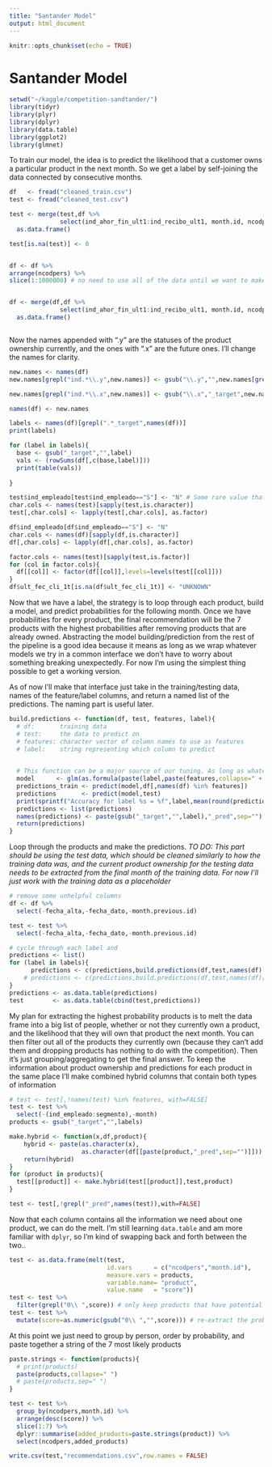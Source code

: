 ```yaml
---
title: "Santander Model"
output: html_document
---
```


```r
knitr::opts_chunk$set(echo = TRUE)
```

# Santander Model

```r
setwd("~/kaggle/competition-sandtander/")
library(tidyr)
library(plyr)
library(dplyr)
library(data.table)
library(ggplot2)
library(glmnet)
```

To train our model, the idea is to predict the likelihood that a customer owns a particular product in the next month. So we get a label by self-joining the data connected by consecutive months.

```r
df   <- fread("cleaned_train.csv")
test <- fread("cleaned_test.csv")

test <- merge(test,df %>%
              select(ind_ahor_fin_ult1:ind_recibo_ult1, month.id, ncodpers),by.x=c("ncodpers","month.previous.id"), by.y=c("ncodpers","month.id"),all.x=TRUE) %>%
  as.data.frame()

test[is.na(test)] <- 0


df <- df %>%
arrange(ncodpers) %>%
slice(1:1000000) # no need to use all of the data until we want to make an actual submission


df <- merge(df,df %>%
              select(ind_ahor_fin_ult1:ind_recibo_ult1, month.id, ncodpers),by.x=c("ncodpers","month.previous.id"), by.y=c("ncodpers","month.id")) %>%
  as.data.frame()



```

Now the names appended with ".y" are the statuses of the product ownership currently, and the ones with ".x" are the future ones. I'll change the names for clarity. 

```r
new.names <- names(df)
new.names[grepl("ind.*\\.y",new.names)] <- gsub("\\.y","",new.names[grepl("ind.*\\.y",new.names)])

new.names[grepl("ind.*\\.x",new.names)] <- gsub("\\.x","_target",new.names[grepl("ind.*\\.x",new.names)])

names(df) <- new.names

labels <- names(df)[grepl(".*_target",names(df))]
print(labels)

for (label in labels){
  base <- gsub("_target","",label)
  vals <- (rowSums(df[,c(base,label)]))
  print(table(vals))
  
}

test$ind_empleado[test$ind_empleado=="S"] <- "N" # Some rare value that was causing errors with factors later
char.cols <- names(test)[sapply(test,is.character)]
test[,char.cols] <- lapply(test[,char.cols], as.factor)

df$ind_empleado[df$ind_empleado=="S"] <- "N"
char.cols <- names(df)[sapply(df,is.character)]
df[,char.cols] <- lapply(df[,char.cols], as.factor)

factor.cols <- names(test)[sapply(test,is.factor)]
for (col in factor.cols){
  df[[col]] <- factor(df[[col]],levels=levels(test[[col]]))
}
df$ult_fec_cli_1t[is.na(df$ult_fec_cli_1t)] <- "UNKNOWN"

```

Now that we have a label, the strategy is to loop through each product, build a model, and predict probabilities for the following month. Once we have probabilities for every product, the final recommendation will be the 7 products with the highest probabilities after removing products that are already owned. Abstracting the model building/prediction from the rest of the pipeline is a good idea because it means as long as we wrap whatever models we try in a common interface we don't have to worry about something breaking unexpectedly. For now I'm using the simplest thing possible to get a working version.  

As of now I'll make that interface just take in the training/testing data, names of the feature/label columns, and return a named list of the predictions. The naming part is useful later.

```r
build.predictions <- function(df, test, features, label){
  # df:       training data
  # test:     the data to predict on
  # features: character vector of column names to use as features
  # label:    string representing which column to predict

  
  # This function can be a major source of our tuning. As long as whatever models we build produce output in the same format as this then the rest of the code won't need to be changed much
  model      <- glm(as.formula(paste(label,paste(features,collapse=" + "),sep=" ~ ")),data=df)
  predictions_train <- predict(model,df[,names(df) %in% features])
  predictions       <- predict(model,test)
  print(sprintf("Accuracy for label %s = %f",label,mean(round(predictions_train)==df[[label]])))
  predictions <- list(predictions)
  names(predictions) <- paste(gsub("_target","",label),"_pred",sep="")
  return(predictions)
}
```

Loop through the products and make the predictions.
*TO DO: This part should be using the test data, which should be cleaned similarly to how the training data was, and the current product ownership for the testing data needs to be extracted from the final month of the training data. For now I'll just work with the training data as a placeholder*

```r
# remove some unhelpful columns
df <- df %>% 
  select(-fecha_alta,-fecha_dato,-month.previous.id)

test <- test %>% 
  select(-fecha_alta,-fecha_dato,-month.previous.id)

# cycle through each label and 
predictions <- list()
for (label in labels){
      predictions <- c(predictions,build.predictions(df,test,names(df)[c(5:8,12:14,53:70)],label) )
    # predictions <- c(predictions,build.predictions(df,test,names(df)[c(2:8,10:20,47:51,53:70)],label) )
}
predictions <- as.data.table(predictions)
test        <- as.data.table(cbind(test,predictions))
```

My plan for extracting the highest probability products is to melt the data frame into a big list of people, whether or not they currently own a product, and the likelihood that they will own that product the next month. You can then filter out all of the products they currently own (because they can't add them and dropping products has nothing to do with the competition). Then it's just grouping/aggregating to get the final answer. To keep the information about product ownership and predictions for each product in the same place I'll make combined hybrid columns that contain both types of information 

```r
# test <- test[,!names(test) %in% features, with=FALSE]
test <- test %>%
  select(-(ind_empleado:segmento),-month)
products <- gsub("_target","",labels)

make.hybrid <- function(x,df,product){
    hybrid <- paste(as.character(x),
                    as.character(df[[paste(product,"_pred",sep="")]]))
    return(hybrid)
}
for (product in products){
  test[[product]] <- make.hybrid(test[[product]],test,product)
}

test <- test[,!grepl("_pred",names(test)),with=FALSE]
```

Now that each column contains all the information we need about one product, we can do the melt. I'm still learning `data.table` and am more familiar with `dplyr`, so I'm kind of swapping back and forth between the two..

```r
test <- as.data.frame(melt(test,
                           id.vars      = c("ncodpers","month.id"),
                           measure.vars = products,
                           variable.name= "product",
                           value.name   = "score"))
test <- test %>%
  filter(grepl("0\\ ",score)) # only keep products that have potential to be added
test <- test %>%
  mutate(score=as.numeric(gsub("0\\ ","",score))) # re-extract the probability
```

At this point we just need to group by person, order by probability, and paste together a string of the 7 most likely products

```r
paste.strings <- function(products){
  # print(products)
  paste(products,collapse=" ")
  # paste(products,sep=" ")
}

test <- test %>%
  group_by(ncodpers,month.id) %>%
  arrange(desc(score)) %>%
  slice(1:7) %>%
  dplyr::summarise(added_products=paste.strings(product)) %>%
  select(ncodpers,added_products)

write.csv(test,"recommendations.csv",row.names = FALSE)
```

